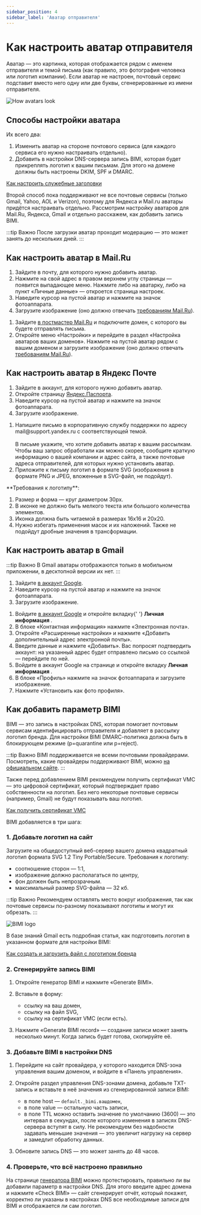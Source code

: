 ```yaml
---
sidebar_position: 4
sidebar_label: 'Аватар отправителя'
---
```



# Как настроить аватар отправителя

Аватар — это картинка, которая отображается рядом с именем отправителя и темой письма (как правило, это фотография человека или логотип компании). Если аватар не настроен, почтовый сервис подставит вместо него одну или две буквы, сгенерированные из имени отправителя.

![How avatars look](/img/email-campaigns/settings\sender-avatar/how-avatars-look.png) <br/>

## Способы настройки аватара

Их всего два:

1. Изменить аватар на стороне почтового сервиса (для каждого сервиса его нужно настраивать отдельно).
2. Добавить в настройки DNS-сервера запись BIMI, которая будет прикреплять логотип к вашим письмам. Для этого на домене должны быть настроены DKIM, SPF и DMARC.

[Как настроить служебные заголовки](https://docs.sendsay.ru/email-campaigns/settings/how-to-connect-domain)

Второй способ пока поддерживают не все почтовые сервисы (только Gmail, Yahoo, AOL и Verizon), поэтому для Яндекса и Mail.ru аватары придётся настраивать отдельно. Рассмотрим настройку аватаров для Mail.Ru, Яндекса, Gmail и отдельно расскажем, как добавить запись BIMI.

:::tip Важно
После загрузки аватар проходит модерацию — это может занять до нескольких дней.
:::

## Как настроить аватар в Mail.Ru

<Tabs>
  <TabItem value="key1" label="Если почта на Mail.ru" default>
    <ol>
      <li>Зайдите в почту, для которого нужно добавить аватар.</li>
      <li>
        Нажмите на свой адрес в правом верхнем углу страницы — появится выпадающее меню. Нажмите
        либо на аватарку, либо на пункт «Личные данные» — откроется страница настроек.
      </li>
      <li>Наведите курсор на пустой аватар и нажмите на значок фотоаппарата.</li>
      <li>
        Загрузите изображение (оно должно отвечать
        <a href="https://help.mail.ru/postmaster/interface/add_avatar">требованиям Mail.Ru</a>).
      </li>
    </ol>
  </TabItem>
  <TabItem value="key2" label="Если почта на стороннем домене">
    <ol>
      <li>
        Зайдите <a href="https://postmaster.mail.ru/">в постмастер Mail.Ru</a> и подключите домен, с
        которого вы будете отправлять письма.
      </li>
      <li>
        Откройте меню «Настройки» и перейдите в раздел «Настройка аватаров ваших доменов». Нажмите
        на пустой аватар рядом с вашим доменом и загрузите изображение (оно должно отвечать
        <a href="https://help.mail.ru/postmaster/interface/add_avatar">требованиям Mail.Ru</a>).
      </li>
    </ol>
  </TabItem>
</Tabs>

## Как настроить аватар в Яндекс Почте

<Tabs>
  <TabItem value="key1" label="Если почта на домене Яндекса" default>
    <ol>
      <li>Зайдите в аккаунт, для которого нужно добавить аватар.</li>
      <li>
        Откройте страницу <a href="https://passport.yandex.ru/">Яндекс.Паспорта</a>.
      </li>
      <li>Наведите курсор на пустой аватар и нажмите на значок фотоаппарата.</li>
      <li>Загрузите изображение.</li>
    </ol>
  </TabItem>
  <TabItem value="key2" label="Если почта на стороннем домене">
    <ol>
      <li>Напишите письмо в корпоративную службу поддержки по адресу mail@support.yandex.ru с соответствующей темой.<br/><br/> В письме укажите, что хотите добавить аватар к вашим рассылкам. Чтобы ваш запрос обработали как можно скорее, сообщите краткую информацию о вашей компании и адрес сайта, а также почтовые адреса отправителей, для которых нужно установить аватар.</li>
      <li>Приложите к письму логотип в формате SVG (изображения в формате PNG и JPEG, вложенные в
        SVG-файл, не подойдут).</li>
    </ol>
    **Требования к логотипу**:
    <ol>
      <li>Размер и форма — круг диаметром 30px.</li>
      <li>В иконке не должно быть мелкого текста или большого количества элементов.</li>
      <li>Иконка должна быть читаемой в размерах 16x16 и 20x20.</li>
      <li>
        Нужно избегать применения масок и их наложений. Также не подойдут дробные значения в
        трансформации.
      </li>
    </ol>
  </TabItem>
</Tabs>

## Как настроить аватар в Gmail

:::tip Важно
В Gmail аватары отображаются только в мобильном приложении, в десктопной версии их нет.
:::

<Tabs>
  <TabItem value="key1" label="Если почта на Gmail" default>
    <ol>
      <li>
        Зайдите <a href="https://myaccount.google.com/">в аккаунт Google</a>.
      </li>
      <li>Наведите курсор на пустой аватар и нажмите на значок фотоаппарата.</li>
      <li>Загрузите изображение.</li>
    </ol>
  </TabItem>
  <TabItem value="key2" label="Если почта на стороннем домене">
    <ol>
      <li>
        Войдите <a href="https://myaccount.google.com/">в аккаунт Google</a> и откройте вкладку{' '}
        <b> Личная информация </b>.
      </li>
      <li>В блоке «Контактная информация» нажмите «Электронная почта».</li>
      <li>
        Откройте «Расширенные настройки» и нажмите «Добавить дополнительный адрес электронной
        почты».
      </li>
      <li>
        Введите данные и нажмите «Добавить». Вас попросят подтвердить аккаунт: на указанный адрес
        будет отправлено письмо со ссылкой — перейдите по ней.
      </li>
      <li>
        Войдите в аккаунт Google на странице и откройте вкладку <b> Личная информация </b>.
      </li>
      <li>В блоке «Профиль» нажмите на значок фотоаппарата и загрузите изображение.</li>
      <li>Нажмите «Установить как фото профиля».</li>
    </ol>
  </TabItem>
</Tabs>

## Как добавить параметр BIMI

BIMI — это запись в настройках DNS, которая помогает почтовым сервисам идентифицировать отправителя и добавляет в рассылку логотип бренда. Для настройки BIMI DMARС-политика должна быть в блокирующем режиме (p=quarantine или p=reject).

:::tip Важно
BIMI поддерживается не всеми почтовыми провайдерами. Посмотреть, какие провайдеры поддерживают BIMI, можно [на официальном сайте](https://bimigroup.org/bimi-infographic).
:::

Также перед добавлением BIMI рекомендуем получить сертификат VMC — это цифровой сертификат, который подтверждает право собственности на логотип. Без него некоторые почтовые сервисы (например, Gmail) не будут показывать ваш логотип.

[Как получить сертификат VMC](https://support.google.com/a/answer/10911028?hl=ru)

BIMI добавляется в три шага:

### 1. Добавьте логотип на сайт

Загрузите на общедоступный веб-сервер вашего домена квадратный логотип формата SVG 1.2 Tiny Portable/Secure. Требования к логотипу:

- соотношение сторон — 1:1,
- изображение должно располагаться по центру,
- фон должен быть непрозрачным.
- максимальный размер SVG-файла — 32 кб.

:::tip Важно
Рекомендуем оставлять место вокруг изображения, так как почтовые сервисы по-разному показывают логотипы и могут их обрезать.
:::

![BIMI logo](/img/email-campaigns/settings\sender-avatar/bimi-logo.png) <br/>

В базе знаний Gmail есть подробная статья, как подготовить логотип в указанном формате для настройки BIMI:

[Как создать и загрузить файл с логотипом бренда](https://support.google.com/a/answer/10911027?hl=ru-UA&ref_topic=10911234)

### 2. Сгенерируйте запись BIMI

1. Откройте генератор BIMI и нажмите «Generate BIMI».

2. Вставьте в форму:

   - ссылку на ваш домен,
   - ссылку на файл SVG,
   - ссылку на сертификат VMC (если есть).

3. Нажмите «Generate BIMI record» — создание записи может занять несколько минут. Когда запись будет готова, скопируйте её.

### 3. Добавьте BIMI в настройки DNS

1. Перейдите на сайт провайдера, у которого находится DNS-зона управления вашим доменом, и войдите в «Панель управления».

2. Откройте раздел управления DNS-зонами домена, добавьте TXT-запись и вставьте в неё значения из сгенерированной записи BIMI:

   - в поле host — `default._bimi.вашдомен`,
   - в поле value — остальную часть записи,
   - в поле TTL можно оставить значение по умолчанию (3600) — это интервал в секундах, после которого изменения в записях DNS-сервера вступят в силу. Не рекомендуем без надобности задавать меньшие значения — это увеличит нагрузку на сервер и замедлит обработку данных.

3. Обновите запись DNS — это может занять до 48 часов.

### 4. Проверьте, что всё настроено правильно

На странице [генератора BIMI](https://bimigroup.org/bimi-generator/) можно протестировать, правильно ли вы добавили параметр в настройки DNS. Для этого введите адрес домена и нажмите «Check BIMI» — сайт сгенерирует отчёт, который покажет, корректно ли указаны в настройках DNS все необходимые записи для BIMI и отображается ли сам логотип.
